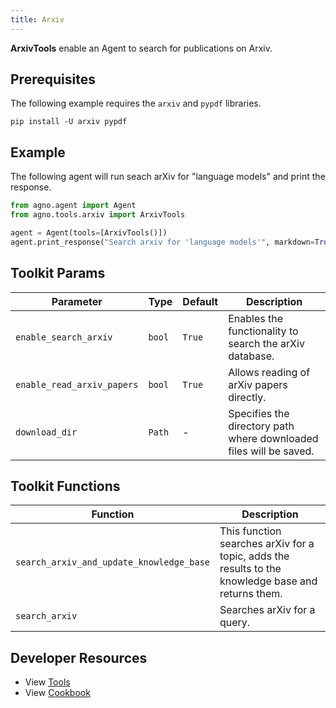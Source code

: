 ```yaml
---
title: Arxiv
---
```


**ArxivTools** enable an Agent to search for publications on Arxiv.

## Prerequisites

The following example requires the `arxiv` and `pypdf` libraries.

```shell
pip install -U arxiv pypdf
```

## Example

The following agent will run seach arXiv for "language models" and print the response.

```python cookbook/tools/arxiv_tools.py
from agno.agent import Agent
from agno.tools.arxiv import ArxivTools

agent = Agent(tools=[ArxivTools()])
agent.print_response("Search arxiv for 'language models'", markdown=True)
```

## Toolkit Params

| Parameter           | Type   | Default | Description                                                        |
| ------------------- | ------ | ------- | ------------------------------------------------------------------ |
| `enable_search_arxiv`      | `bool` | `True`  | Enables the functionality to search the arXiv database.            |
| `enable_read_arxiv_papers` | `bool` | `True`  | Allows reading of arXiv papers directly.                           |
| `download_dir`      | `Path` | -       | Specifies the directory path where downloaded files will be saved. |

## Toolkit Functions

| Function                                 | Description                                                                                        |
| ---------------------------------------- | -------------------------------------------------------------------------------------------------- |
| `search_arxiv_and_update_knowledge_base` | This function searches arXiv for a topic, adds the results to the knowledge base and returns them. |
| `search_arxiv`                           | Searches arXiv for a query.                                                                        |

## Developer Resources

- View [Tools](https://github.com/agno-agi/agno/blob/main/libs/agno/agno/tools/arxiv.py)
- View [Cookbook](https://github.com/agno-agi/agno/tree/main/cookbook/tools/arxiv_tools.py)
